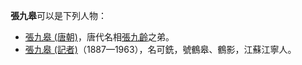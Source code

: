 '''張九皋'''可以是下列人物：

* [[張九皋_(唐朝)|張九皋 (唐朝)]]，唐代名相[[張九齡|張九齡]]之弟。
* [[張九皋_(記者)|張九皋 (記者)]]（1887—1963），名可銑，號鶴皋、鶴影，江蘇江寧人。

{{disambig|Cat=三字張姓人名消歧義}}
